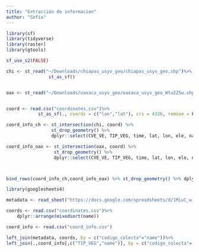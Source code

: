 ```yaml
---
title: "Extracción de informacion"
author: "Sofía"
---
```




```r

library(sf)
library(tidyverse)
library(raster)
library(gtools)

sf_use_s2(FALSE)

chi <- st_read("~/Downloads/chiapas_usyv_geo/chiapas_usyv_geo.shp")%>%
                st_as_sf()


oax <- st_read("~/Downloads/oaxaca_usyv_geo/oaxaca_usyv_geo_Wtu2Z5w.shp") %>% st_as_sf()


coord <- read.csv("coordinates.csv")%>%
            st_as_sf(., coords = c("lon","lat"), crs = 4326, remove = F)

coord_info_ch <- st_intersection(chi, coord) %>% 
                 st_drop_geometry() %>% 
                 dplyr::select(CVE_VE, TIP_VEG, time, lat, lon, ele, name)

coord_info_oax <- st_intersection(oax, coord) %>% 
                  st_drop_geometry() %>% 
                  dplyr::select(CVE_VE, TIP_VEG, time, lat, lon, ele, name)



bind_rows(coord_info_ch,coord_info_oax) %>% st_drop_geometry() %>% dplyr::select(CVE_VE, TIP_VEG, time, lat, lon, ele, name) %>% write.csv("coord_info.csv", row.names = F)

library(googlesheets4)

metadata <- read_sheet("https://docs.google.com/spreadsheets/d/1MiuC_w-Mcv7JuXKkO0eS0xQE1YvSIRfuVz76mRzEkz0/edit?usp=sharing", col_types = "iiccccccccccidddcccDc")

coords <- read.csv("coordinates.csv")%>%
    dplyr::arrange(mixedsort(name))

coord_info <- read.csv("coord_info.csv")

left_join(metadata, coords, by = c("codigo_colecta"="name"))%>%
left_join(.,coord_info[,c("TIP_VEG","name")], by = c("codigo_colecta"= "name"))%>% write.csv("coord_info_veg.csv", row.names = F)



```
